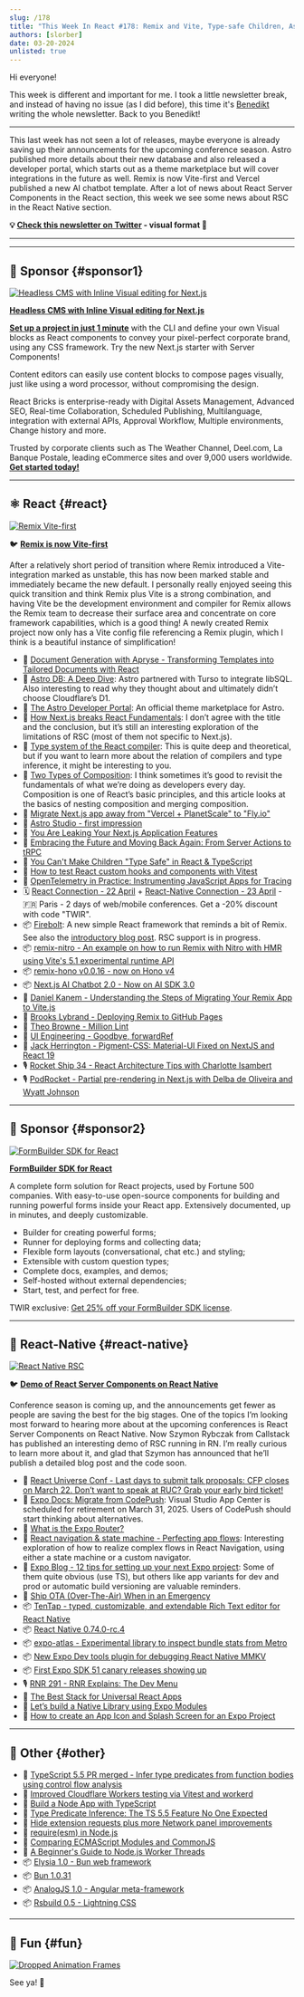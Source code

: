 ```yaml
---
slug: /178
title: "This Week In React #178: Remix and Vite, Type-safe Children, Astro DB, React Compiler, Firebolt, Vitest, Composition, Remix Nitro, RSC in React Native, TenTap, Expo Atlas, TypeScript, Elysia..."
authors: [slorber]
date: 03-20-2024
unlisted: true
---
```


Hi everyone!

This week is different and important for me. I took a little newsletter break, and instead of having no issue (as I did before), this time it's [Benedikt](https://twitter.com/bndkt) writing the whole newsletter. Back to you Benedikt!

---

This last week has not seen a lot of releases, maybe everyone is already saving up their announcements for the upcoming conference season. Astro published more details about their new database and also released a developer portal, which starts out as a theme marketplace but will cover integrations in the future as well. Remix is now Vite-first and Vercel published a new AI chatbot template. After a lot of news about React Server Components in the React section, this week we see some news about RSC in the React Native section.

<!-- truncate -->

**💡 [Check this newsletter on Twitter](https://slo.im/thread) - visual format 🎨**

---


<Support />

---

## 💸 Sponsor {#sponsor1}

[![Headless CMS with Inline Visual editing for Next.js](/emails/issues/169/reactbricks.jpg)](https://reactbricks.com?utm_source=twir&utm_campaign=twir_2024&utm_medium=email)

**[Headless CMS with Inline Visual editing for Next.js](https://reactbricks.com?utm_source=twir&utm_campaign=twir_2024&utm_medium=email)**

[**Set up a project in just 1 minute**](https://reactbricks.com/sign-up?utm_source=twir&utm_campaign=twir_2024&utm_medium=email) with the CLI and define your own Visual blocks as React components to convey your pixel-perfect corporate brand, using any CSS framework. Try the new Next.js starter with Server Components!

Content editors can easily use content blocks to compose pages visually, just like using a word processor, without compromising the design.

React Bricks is enterprise-ready with Digital Assets Management, Advanced SEO, Real-time Collaboration, Scheduled Publishing, Multilanguage, integration with external APIs, Approval Workflow, Multiple environments, Change history and more.

Trusted by corporate clients such as The Weather Channel, Deel.com, La Banque Postale, leading eCommerce sites and over 9,000 users worldwide.
[**Get started today!**](https://reactbricks.com/sign-up?utm_source=twir&utm_campaign=twir_2024&utm_medium=email)

---

## ⚛️ React {#react}

[![Remix Vite-first](/emails/issues/178/remix_heart_vite.jpg)](https://twitter.com/markdalgleish/status/1770224011831890036)

🐦 [**Remix is now Vite-first**](https://twitter.com/markdalgleish/status/1770224011831890036)

After a relatively short period of transition where Remix introduced a Vite-integration marked as unstable, this has now been marked stable and immediately became the new default. I personally really enjoyed seeing this quick transition and think Remix plus Vite is a strong combination, and having Vite be the development environment and compiler for Remix allows the Remix team to decrease their surface area and concentrate on core framework capabilities, which is a good thing! A newly created Remix project now only has a Vite config file referencing a Remix plugin, which I think is a beautiful instance of simplification!

- 💸 [Document Generation with Apryse - Transforming Templates into Tailored Documents with React](https://apryse.com/blog/docx-generation-from-templates-react?utm_source=email&utm_medium=newsletter&utm_campaign=thisweekinreact4)
- 📜 [Astro DB: A Deep Dive](https://astro.build/blog/astro-db-deep-dive/): Astro partnered with Turso to integrate libSQL. Also interesting to read why they thought about and ultimately didn’t choose Cloudflare’s D1.
- 📜 [The Astro Developer Portal](https://astro.build/blog/dev-portal/): An official theme marketplace for Astro.
- 📜 [How Next.js breaks React Fundamentals](https://ondrejvelisek.github.io/how-nextjs-breaks-react-fundamentals/): I don’t agree with the title and the conclusion, but it’s still an interesting exploration of the limitations of RSC (most of them not specific to Next.js).
- 📜 [Type system of the React compiler](https://www.recompiled.dev/blog/type-system/): This is quite deep and theoretical, but if you want to learn more about the relation of compilers and type inference, it might be interesting to you.
- 📜 [Two Types of Composition](https://kyleshevlin.com/two-types-of-composition/): I think sometimes it’s good to revisit the fundamentals of what we’re doing as developers every day. Composition is one of React’s basic principles, and this article looks at the basics of nesting composition and merging composition.
- 📜 [Migrate Next.js app away from "Vercel + PlanetScale" to "Fly.io"](https://www.crispyscript.com/articles/13)
- 📜 [Astro Studio - first impression](https://maciekpalmowski.dev/blog/astro-studio-first-impression/)
- 📜 [You Are Leaking Your Next.js Application Features](https://www.rexforde.com/blog/conditional-render-problem)
- 📜 [Embracing the Future and Moving Back Again: From Server Actions to tRPC](https://documenso.com/blog/removing-server-actions)
- 📜 [You Can't Make Children "Type Safe" in React & TypeScript](https://www.totaltypescript.com/type-safe-children-in-react-and-typescript)
- 📜 [How to test React custom hooks and components with Vitest](https://www.thisdot.co/blog/how-to-test-react-custom-hooks-and-components-with-vitest)
- 📜 [OpenTelemetry in Practice: Instrumenting JavaScript Apps for Tracing](https://marmelab.com/blog/2024/03/14/opentelemetry-in-practice-instrumenting-javascript-apps-for-tracing.html)
- 🗓 [React Connection - 22 April](https://reactconnection.io/) + [React-Native Connection - 23 April](https://reactnativeconnection.io/) - 🇫🇷 Paris - 2 days of web/mobile conferences. Get a -20% discount with code "TWIR".
- 📦 [Firebolt](https://firebolt.dev/): A new simple React framework that reminds a bit of Remix. See also the [introductory blog post](https://firebolt.dev/blog/introducing-firebolt). RSC support is in progress.
- 📦 [remix-nitro - An example on how to run Remix with Nitro with HMR using Vite's 5.1 experimental runtime API](https://github.com/alessandrojcm/remix-nitro)
- 📦 [remix-hono v0.0.16 - now on Hono v4](https://github.com/sergiodxa/remix-hono/releases/tag/v0.0.16)
- 📦 [Next.js AI Chatbot 2.0 - Now on AI SDK 3.0](https://vercel.com/changelog/next-js-ai-chatbot-2-0)
- 🎥 [Daniel Kanem - Understanding the Steps of Migrating Your Remix App to Vite.js](https://www.youtube.com/watch?v=CTgQhNFqn5E)
- 🎥 [Brooks Lybrand - Deploying Remix to GitHub Pages](https://www.youtube.com/watch?v=EO_-KwSslWQ)
- 🎥 [Theo Browne - Million Lint](https://youtu.be/fcY9TthQnI4?si=bROdHJmIumw24AlO)
- 🎥 [UI Engineering - Goodbye, forwardRef](https://www.youtube.com/watch?v=m4QbeS9BTNU)
- 🎥 [Jack Herrington - Pigment-CSS: Material-UI Fixed on NextJS and React 19](https://www.youtube.com/watch?v=fyja_ldjxwA)
- 🎙️ [Rocket Ship 34 - React Architecture Tips with Charlotte Isambert](https://share.transistor.fm/s/48a4b223)
- 🎙️ [PodRocket - Partial pre-rendering in Next.js with Delba de Oliveira and Wyatt Johnson](https://podrocket.logrocket.com/partial-pre-rendering-next-js-delba-oliveira-wyatt-johnson)

<SubscribeFormEmbed placement="middle" />

---

## 💸 Sponsor {#sponsor2}

[![FormBuilder SDK for React](/emails/issues/171/tripetto.jpg)](https://tripetto.com/sdk/this-week-in-react/?utm_source=thisweekinreact&utm_medium=sponsor&utm_campaign=sdk)

**[FormBuilder SDK for React](https://tripetto.com/sdk/this-week-in-react/?utm_source=thisweekinreact&utm_medium=sponsor&utm_campaign=sdk)**

A complete form solution for React projects, used by Fortune 500 companies. With easy-to-use open-source components for building and running powerful forms inside your React app. Extensively documented, up in minutes, and deeply customizable.

- Builder for creating powerful forms;
- Runner for deploying forms and collecting data;
- Flexible form layouts (conversational, chat etc.) and styling;
- Extensible with custom question types;
- Complete docs, examples, and demos;
- Self-hosted without external dependencies;
- Start, test, and perfect for free.

TWIR exclusive: [Get 25% off your FormBuilder SDK license](https://tripetto.com/sdk/this-week-in-react/?utm_source=thisweekinreact&utm_medium=sponsor&utm_campaign=sdk).

---

## 📱 React-Native {#react-native}

[![React Native RSC](/emails/issues/178/rn_rsc.jpg)](https://github.com/mui/material-ui/tree/master/packages/pigment-css-react)

🐦 [**Demo of React Server Components on React Native**](https://twitter.com/SzymonRybczak/status/1769747995862384756)

Conference season is coming up, and the announcements get fewer as people are saving the best for the big stages. One of the topics I’m looking most forward to hearing more about at the upcoming conferences is React Server Components on React Native. Now Szymon Rybczak from Callstack has published an interesting demo of RSC running in RN. I’m really curious to learn more about it, and glad that Szymon has announced that he’ll publish a detailed blog post and the code soon.

- 💸 [React Universe Conf - Last days to submit talk proposals: CFP closes on March 22. Don’t want to speak at RUC? Grab your early bird ticket!](https://www.reactuniverseconf.com/?utm_campaign=React_Universe_Conf&utm_source=email&utm_content=This_Week_in_React)
- 📖 [Expo Docs: Migrate from CodePush](https://docs.expo.dev/eas-update/codepush/): Visual Studio App Center is scheduled for retirement on March 31, 2025. Users of CodePush should start thinking about alternatives.
- 📜 [What is the Expo Router?](https://www.themorrow.digital/blog/what-is-the-expo-router)
- 📜 [React navigation & state machine - Perfecting app flows](https://www.bam.tech/article/react-navigation-state-machine-perfecting-app-flows): Interesting exploration of how to realize complex flows in React Navigation, using either a state machine or a custom navigator.
- 📜 [Expo Blog - 12 tips for setting up your next Expo project](https://expo.dev/blog/12-tips-for-setting-up-your-next-expo-project): Some of them quite obvious (use TS), but others like app variants for dev and prod or automatic build versioning are valuable reminders.
- 📜 [Ship OTA (Over-The-Air) When in an Emergency](https://www.callstack.com/blog/ship-over-the-air-when-in-an-emergency)
- 📦 [TenTap - typed, customizable, and extendable Rich Text editor for React Native](https://github.com/10play/10tap-editor)
- 📦 [React Native 0.74.0-rc.4](https://github.com/facebook/react-native/releases/tag/v0.74.0-rc.4)
- 📦 [expo-atlas - Experimental library to inspect bundle stats from Metro](https://github.com/byCedric/expo-atlas)
- 📦 [New Expo Dev tools plugin for debugging React Native MMKV](https://www.npmjs.com/package/@dev-plugins/react-native-mmkv)
- 📦 [First Expo SDK 51 canary releases showing up](https://www.npmjs.com/package/expo/v/51.0.0-canary-20240318-dd8f245)
- 🎙️ [RNR 291 - RNR Explains: The Dev Menu](https://reactnativeradio.com/episodes/rnr-291-rnr-explains-the-dev-menu)
- 🎥 [The Best Stack for Universal React Apps](https://www.youtube.com/watch?v=2yvjgwTZOUY)
- 🎥 [Let’s build a Native Library using Expo Modules](https://www.youtube.com/watch?v=UczTzTBYRhA)
- 🎥 [How to create an App Icon and Splash Screen for an Expo Project](https://www.youtube.com/watch?v=QSNkU7v0MPc)

---

## 🔀 Other {#other}

- 👀 [TypeScript 5.5 PR merged - Infer type predicates from function bodies using control flow analysis](https://github.com/microsoft/TypeScript/pull/57465)
- 📜 [Improved Cloudflare Workers testing via Vitest and workerd](https://blog.cloudflare.com/workers-vitest-integration/)
- 📜 [Build a Node App with TypeScript](https://www.totaltypescript.com/typescript-and-node)
- 📜 [Type Predicate Inference: The TS 5.5 Feature No One Expected](https://www.totaltypescript.com/type-predicate-inference)
- 📜 [Hide extension requests plus more Network panel improvements](https://developer.chrome.com/blog/network-panel-improvements?hl=en)
- 📜 [require(esm) in Node.js](https://joyeecheung.github.io/blog/2024/03/18/require-esm-in-node-js/)
- 📜 [Comparing ECMAScript Modules and CommonJS](https://wanago.io/2024/03/18/ecmascript-modules-esm-commonjs/)
- 📜 [A Beginner's Guide to Node.js Worker Threads](https://betterstack.com/community/guides/scaling-nodejs/nodejs-workers-explained/)
- 📦 [Elysia 1.0 - Bun web framework](https://elysiajs.com/blog/elysia-10)
- 📦 [Bun 1.0.31](https://bun.sh/blog/bun-v1.0.31)
- 📦 [AnalogJS 1.0 - Angular meta-framework](https://dev.to/analogjs/announcing-analogjs-10-19an)
- 📦 [Rsbuild 0.5 - Lightning CSS](https://rsbuild.dev/community/releases/v0-5)

---

## 🤭 Fun {#fun}

[![Dropped Animation Frames](/emails/issues/178/meme.jpg)](https://github.com/mui/material-ui/tree/master/packages/pigment-css-react)

See ya! 👋
